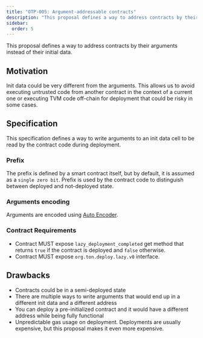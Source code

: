 ```yaml
---
title: "OTP-005: Argument-addressable contracts"
description: "This proposal defines a way to address contracts by their arguments instead of their initial data"
sidebar:
  order: 5
---
```


This proposal defines a way to address contracts by their arguments instead of their initial data.

## Motivation

Init data could be very different from the arguments. This allows us to avoid executing untrusted code from another contract in the context of a current one or executing TVM code off-chain for deployment that could be risky in some cases.

## Specification

This specification defines a way to write arguments to an init data cell to be read by the contract code during deployment.

### Prefix

The prefix is defined by a smart contract itself, but by default, it is assumed as a `single zero bit`. Prefix is used by the contract code to distinguish between deployed and not-deployed state.

### Arguments encoding

Arguments are encoded using [Auto Encoder](/ref/evolution/otp-004).

### Contract Requirements

- Contract MUST expose `lazy_deployment_completed` get method that returns `true` if the contract is deployed and `false` otherwise.
- Contract MUST expose `org.ton.deploy.lazy.v0` interface.

## Drawbacks

- Contracts could be in a semi-deployed state
- There are multiple ways to write arguments that would end up in a different init data and a different address
- You can deploy a pre-initialized contract and it would have a different address while being fully functional
- Unpredictable gas usage on deployment. Deployments are usually expensive, but this proposal makes it even more expensive.
